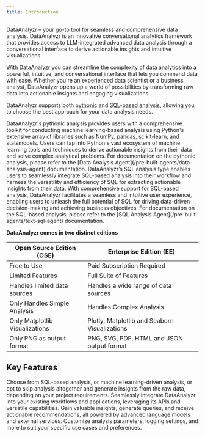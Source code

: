 ```yaml
---
title: Introduction
---
```


DataAnalyzr – your go-to tool for seamless and comprehensive data analysis. DataAnalyzr is an innovative conversational analytics framework that provides access to LLM-integrated advanced data analysis through a conversational interface to derive actionable insights and intuitive visualizations.

With DataAnalyzr you can streamline the complexity of data analytics into a powerful, intuitive, and conversational interface that lets you command data with ease. Whether you're an experienced data scientist or a business analyst, DataAnalyzr opens up a world of possibilities by transforming raw data into actionable insights and engaging visualizations.

DataAnalyzr supports both [pythonic](/pre-built-agents/data-analysis-agent) and [SQL-based analysis](/pre-built-agents/text-sql-agent), allowing you to choose the best approach for your data analysis needs.

<AccordionGroup>
  <Accordion title="Pythonic Data Analysis">
    DataAnalyzr's pythonic analysis provides users with a comprehensive toolkit for conducting machine learning-based analysis using Python's extensive array of libraries such as NumPy, pandas, scikit-learn, and statsmodels. Users can tap into Python's vast ecosystem of machine learning tools and techniques to derive actionable insights from their data and solve complex analytical problems.
    <Info>For documentation on the pythonic analysis, please refer to the [Data Analysis Agent](/pre-built-agents/data-analysis-agent) documentation.</Info>
  </Accordion>

  <Accordion title="Text to SQL Analysis">
    DataAnalyzr’s SQL analysis type enables users to seamlessly integrate SQL-based analysis into their workflow and harness the versatility and efficiency of SQL for extracting actionable insights from their data. With comprehensive support for SQL-based analysis, DataAnalyzr facilitates a seamless and intuitive user experience, enabling users to unleash the full potential of SQL for driving data-driven decision-making and achieving business objectives.
    <Info>For documentation on the SQL-based analysis, please refer to the [SQL Analysis Agent](/pre-built-agents/text-sql-agent) documentation.</Info>
  </Accordion>
</AccordionGroup>

**DataAnalyzr comes in two distinct editions**

| Open Source Edition (OSE)      | Enterprise Edition (EE)                       |
| ------------------------------ | --------------------------------------------- |
| Free to Use                    | Paid Subscription Required                    |
| Limited Features               | Full Suite of Features                        |
| Handles limited data sources   | Handles a wide range of data sources          |
| Only Handles Simple Analysis   | Handles Complex Analysis                      |
| Only Matplotlib Visualizations | Plotly, Matplotlib and Seaborn Visualizations |
| Only PNG as output format      | PNG, SVG, PDF, HTML and JSON output format    |


## **Key Features**

<CardGroup cols={2}>
    <Card title="Versatile Analysis" icon="square-1">
        Choose from SQL-based analysis, or machine learning-driven analysis, or opt to skip analysis altogether and generate insights from the raw data, depending on your project requirements.
    </Card>
    <Card title="Powerful Integration" icon="square-2">
        Seamlessly integrate DataAnalyzr into your existing workflows and applications, leveraging its APIs and versatile capabilities.
    </Card>
    <Card title="Insightful Outputs" icon="square-3">
        Gain valuable insights, generate queries, and receive actionable recommendations, all powered by advanced language models and external services.
    </Card>
    <Card title="Flexible Configuration" icon="square-4">
        Customize analysis parameters, logging settings, and more to suit your specific use cases and preferences.
    </Card>
</CardGroup>